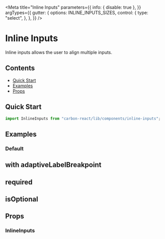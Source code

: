 

<Meta
  title="Inline Inputs"
  parameters={{
    info: { disable: true },
  }}
  argTypes={{
    gutter: {
      options: INLINE_INPUTS_SIZES,
      control: {
        type: "select",
      },
    },
  }}
/>

# Inline Inputs

Inline inputs allows the user to align multiple inputs.

## Contents

- [Quick Start](#quick-start)
- [Examples](#examples)
- [Props](#props)

## Quick Start

```javascript
import InlineInputs from "carbon-react/lib/components/inline-inputs";
```

## Examples

### Default

<Canvas>
  <Story
    name="default"
    story={stories.Default}
  />
</Canvas>

## with adaptiveLabelBreakpoint

<Canvas>
  <Story
    name="with adaptiveLabelBreakpoint"
    story={stories.WithAdaptiveLabelBreakpoint}
  />
</Canvas>

## required

<Canvas>
  <Story name="required" story={stories.Required} />
</Canvas>

## isOptional

<Canvas>
  <Story name="optional" story={stories.IsOptional} />
</Canvas>

## Props

### InlineInputs

<StyledSystemProps of={InlineInputs} noHeader margin />
